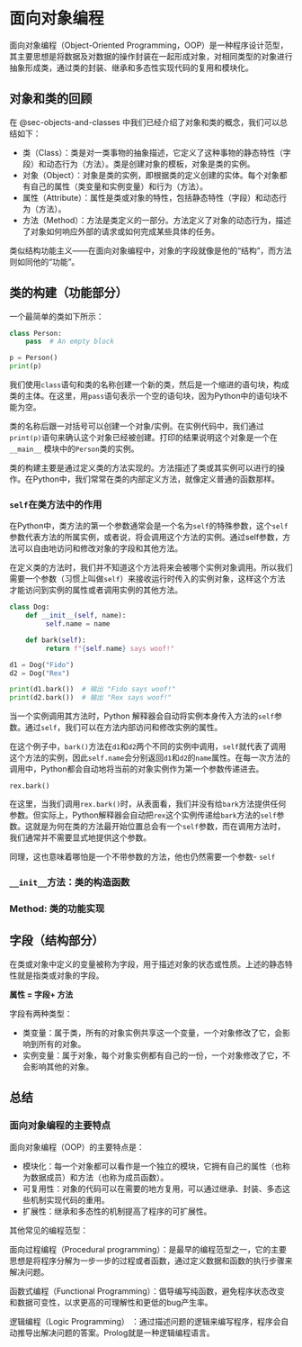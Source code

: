 # 面向对象编程

面向对象编程（Object-Oriented Programming，OOP）是一种程序设计范型，其主要思想是将数据及对数据的操作封装在一起形成对象，对相同类型的对象进行抽象形成类，通过类的封装、继承和多态性实现代码的复用和模块化。


## 对象和类的回顾

在 @sec-objects-and-classes 中我们已经介绍了对象和类的概念，我们可以总结如下：

- 类（Class）：类是对一类事物的抽象描述，它定义了这种事物的静态特性（字段）和动态行为（方法）。类是创建对象的模板，对象是类的实例。
- 对象（Object）：对象是类的实例，即根据类的定义创建的实体。每个对象都有自己的属性（类变量和实例变量）和行为（方法）。
- 属性（Attribute）：属性是类或对象的特性，包括静态特性（字段）和动态行为（方法）。
- 方法（Method）：方法是类定义的一部分。方法定义了对象的动态行为，描述了对象如何响应外部的请求或如何完成某些具体的任务。

::: {.callout}
类似结构功能主义——在面向对象编程中，对象的字段就像是他的“结构”，而方法则如同他的“功能”。
:::

## 类的构建（功能部分）

一个最简单的类如下所示：
```python
class Person:
    pass  # An empty block

p = Person()
print(p)
```
我们使用`class`语句和类的名称创建一个新的类，然后是一个缩进的语句块，构成类的主体。在这里，用`pass`语句表示一个空的语句块，因为Python中的语句块不能为空。

类的名称后跟一对括号可以创建一个对象/实例。在实例代码中，我们通过`print(p)`语句来确认这个对象已经被创建。打印的结果说明这个对象是一个在 `__main__` 模块中的`Person`类的实例。

类的构建主要是通过定义类的方法实现的。方法描述了类或其实例可以进行的操作。在Python中，我们常常在类的内部定义方法，就像定义普通的函数那样。


### `self`在类方法中的作用

在Python中，类方法的第一个参数通常会是一个名为`self`的特殊参数，这个`self`参数代表方法的所属实例，或者说，将会调用这个方法的实例。通过self参数，方法可以自由地访问和修改对象的字段和其他方法。

::: {.callout}
在定义类的方法时，我们并不知道这个方法将来会被哪个实例对象调用。所以我们需要一个参数（习惯上叫做`self`）来接收运行时传入的实例对象，这样这个方法才能访问到实例的属性或者调用实例的其他方法。
:::
```python
class Dog:
    def __init__(self, name):
         self.name = name

    def bark(self):
         return f"{self.name} says woof!"

d1 = Dog("Fido")
d2 = Dog("Rex")

print(d1.bark())  # 输出 "Fido says woof!"
print(d2.bark())  # 输出 "Rex says woof!"

```

当一个实例调用其方法时，Python 解释器会自动将实例本身传入方法的`self`参数。通过`self`，我们可以在方法内部访问和修改实例的属性。

在这个例子中，`bark()`方法在`d1`和`d2`两个不同的实例中调用，`self`就代表了调用这个方法的实例，因此`self.name`会分别返回`d1`和`d2`的`name`属性。在每一次方法的调用中，Python都会自动地将当前的对象实例作为第一个参数传递进去。

::: {.callout}

```
rex.bark()
```

在这里，当我们调用`rex.bark()`时，从表面看，我们并没有给`bark`方法提供任何参数。但实际上，Python解释器会自动把`rex`这个实例传递给`bark`方法的`self`参数。这就是为何在类的方法最开始位置总会有一个`self`参数，而在调用方法时，我们通常并不需要显式地提供这个参数。

同理，这也意味着哪怕是一个不带参数的方法，他也仍然需要一个参数- `self` 
:::

### `__init__`方法：类的构造函数


### Method: 类的功能实现

## 字段（结构部分）


在类或对象中定义的变量被称为字段，用于描述对象的状态或性质。上述的静态特性就是指类或对象的字段。

::: {.callout}
**属性 = 字段+ 方法**
:::

字段有两种类型：

- 类变量：属于类，所有的对象实例共享这一个变量，一个对象修改了它，会影响到所有的对象。
- 实例变量：属于对象，每个对象实例都有自己的一份，一个对象修改了它，不会影响其他的对象。

### 



## 总结

### 面向对象编程的主要特点

面向对象编程（OOP）的主要特点是：

- 模块化：每一个对象都可以看作是一个独立的模块，它拥有自己的属性（也称为数据成员）和方法（也称为成员函数）。
- 可复用性：对象的代码可以在需要的地方复用，可以通过继承、封装、多态这些机制实现代码的重用。
- 扩展性：继承和多态性的机制提高了程序的可扩展性。

::: {.callout}
其他常见的编程范型：

面向过程编程（Procedural programming）：是最早的编程范型之一，它的主要思想是将程序分解为一步一步的过程或者函数，通过定义数据和函数的执行步骤来解决问题。


函数式编程（Functional Programming）：倡导编写纯函数，避免程序状态改变和数据可变性，以求更高的可理解性和更低的bug产生率。


逻辑编程（Logic Programming） ：通过描述问题的逻辑来编写程序，程序会自动推导出解决问题的答案。Prolog就是一种逻辑编程语言。
:::



